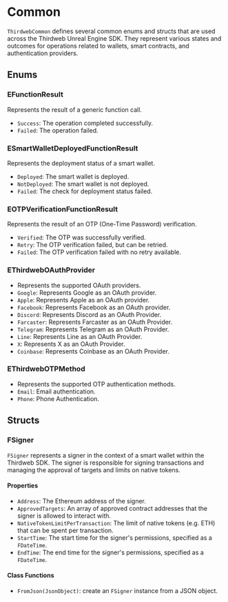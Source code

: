 

# Common

`ThirdwebCommon` defines several common enums and structs that are used across the Thirdweb Unreal Engine SDK. They
represent various states and outcomes for operations related to wallets, smart contracts, and authentication providers.

## Enums

### **EFunctionResult**
Represents the result of a generic function call.
- `Success`: The operation completed successfully.
- `Failed`: The operation failed.

### **ESmartWalletDeployedFunctionResult**
Represents the deployment status of a smart wallet.
- `Deployed`: The smart wallet is deployed.
- `NotDeployed`: The smart wallet is not deployed.
- `Failed`: The check for deployment status failed.

### **EOTPVerificationFunctionResult**
Represents the result of an OTP (One-Time Password) verification.
- `Verified`: The OTP was successfully verified.
- `Retry`: The OTP verification failed, but can be retried.
- `Failed`: The OTP verification failed with no retry available.

### **EThirdwebOAuthProvider**
- Represents the supported OAuth providers.
- `Google`: Represents Google as an OAuth provider.
- `Apple`: Represents Apple as an OAuth provider.
- `Facebook`: Represents Facebook as an OAuth provider.
- `Discord`: Represents Discord as an OAuth Provider.
- `Farcaster`: Represents Farcaster as an OAuth Provider.
- `Telegram`: Represents Telegram as an OAuth Provider.
- `Line`: Represents Line as an OAuth Provider.
- `X`: Represents X as an OAuth Provider.
- `Coinbase`: Represents Coinbase as an OAuth Provider.

### **EThirdwebOTPMethod**
- Represents the supported OTP authentication methods.
- `Email`: Email authentication.
- `Phone`: Phone Authentication.

## Structs

### FSigner

`FSigner` represents a signer in the context of a smart wallet within the Thirdweb SDK. The signer is responsible for
signing transactions and managing the approval of targets and limits on native tokens.

#### Properties
- `Address`: The Ethereum address of the signer.
- `ApprovedTargets`: An array of approved contract addresses that the signer is allowed to interact with.
- `NativeTokenLimitPerTransaction`: The limit of native tokens (e.g. ETH) that can be spent per transaction.
- `StartTime`: The start time for the signer's permissions, specified as a `FDateTime`.
- `EndTime`: The end time for the signer's permissions, specified as a `FDateTime`.

#### Class Functions
- `FromJson(JsonObject)`: create an `FSigner` instance from a JSON object.
